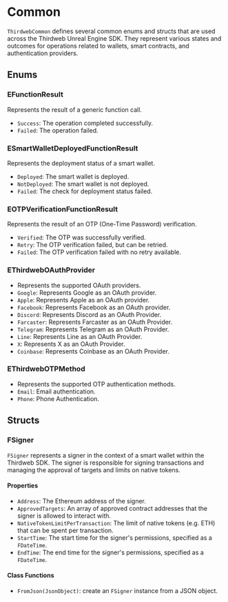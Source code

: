 

# Common

`ThirdwebCommon` defines several common enums and structs that are used across the Thirdweb Unreal Engine SDK. They
represent various states and outcomes for operations related to wallets, smart contracts, and authentication providers.

## Enums

### **EFunctionResult**
Represents the result of a generic function call.
- `Success`: The operation completed successfully.
- `Failed`: The operation failed.

### **ESmartWalletDeployedFunctionResult**
Represents the deployment status of a smart wallet.
- `Deployed`: The smart wallet is deployed.
- `NotDeployed`: The smart wallet is not deployed.
- `Failed`: The check for deployment status failed.

### **EOTPVerificationFunctionResult**
Represents the result of an OTP (One-Time Password) verification.
- `Verified`: The OTP was successfully verified.
- `Retry`: The OTP verification failed, but can be retried.
- `Failed`: The OTP verification failed with no retry available.

### **EThirdwebOAuthProvider**
- Represents the supported OAuth providers.
- `Google`: Represents Google as an OAuth provider.
- `Apple`: Represents Apple as an OAuth provider.
- `Facebook`: Represents Facebook as an OAuth provider.
- `Discord`: Represents Discord as an OAuth Provider.
- `Farcaster`: Represents Farcaster as an OAuth Provider.
- `Telegram`: Represents Telegram as an OAuth Provider.
- `Line`: Represents Line as an OAuth Provider.
- `X`: Represents X as an OAuth Provider.
- `Coinbase`: Represents Coinbase as an OAuth Provider.

### **EThirdwebOTPMethod**
- Represents the supported OTP authentication methods.
- `Email`: Email authentication.
- `Phone`: Phone Authentication.

## Structs

### FSigner

`FSigner` represents a signer in the context of a smart wallet within the Thirdweb SDK. The signer is responsible for
signing transactions and managing the approval of targets and limits on native tokens.

#### Properties
- `Address`: The Ethereum address of the signer.
- `ApprovedTargets`: An array of approved contract addresses that the signer is allowed to interact with.
- `NativeTokenLimitPerTransaction`: The limit of native tokens (e.g. ETH) that can be spent per transaction.
- `StartTime`: The start time for the signer's permissions, specified as a `FDateTime`.
- `EndTime`: The end time for the signer's permissions, specified as a `FDateTime`.

#### Class Functions
- `FromJson(JsonObject)`: create an `FSigner` instance from a JSON object.
